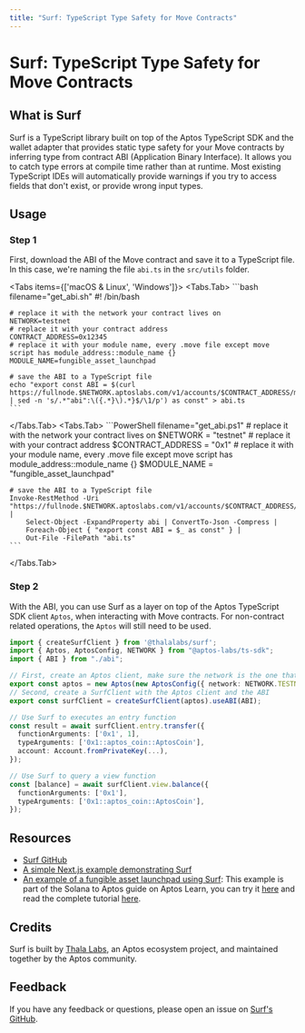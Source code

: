 ```yaml
---
title: "Surf: TypeScript Type Safety for Move Contracts"
---
```




# Surf: TypeScript Type Safety for Move Contracts

## What is Surf

Surf is a TypeScript library built on top of the Aptos TypeScript SDK and the wallet adapter that provides static type safety for your Move contracts by inferring type from contract ABI (Application Binary Interface). It allows you to catch type errors at compile time rather than at runtime. Most existing TypeScript IDEs will automatically provide warnings if you try to access fields that don't exist, or provide wrong input types.

## Usage

<Steps>

### Step 1

First, download the ABI of the Move contract and save it to a TypeScript file. In this case, we're naming the file `abi.ts` in the `src/utils` folder.

<Tabs items={['macOS & Linux', 'Windows']}>
  <Tabs.Tab>
    ```bash filename="get_abi.sh"
    #! /bin/bash

    # replace it with the network your contract lives on
    NETWORK=testnet
    # replace it with your contract address
    CONTRACT_ADDRESS=0x12345
    # replace it with your module name, every .move file except move script has module_address::module_name {}
    MODULE_NAME=fungible_asset_launchpad

    # save the ABI to a TypeScript file
    echo "export const ABI = $(curl https://fullnode.$NETWORK.aptoslabs.com/v1/accounts/$CONTRACT_ADDRESS/module/$MODULE_NAME | sed -n 's/.*"abi":\({.*}\).*}$/\1/p') as const" > abi.ts
    ```
  </Tabs.Tab>
  <Tabs.Tab>
    ```PowerShell filename="get_abi.ps1"
    # replace it with the network your contract lives on
    $NETWORK = "testnet"
    # replace it with your contract address
    $CONTRACT_ADDRESS = "0x1"
    # replace it with your module name, every .move file except move script has module_address::module_name {}
    $MODULE_NAME = "fungible_asset_launchpad"

    # save the ABI to a TypeScript file
    Invoke-RestMethod -Uri "https://fullnode.$NETWORK.aptoslabs.com/v1/accounts/$CONTRACT_ADDRESS/module/$MODULE_NAME" |
        Select-Object -ExpandProperty abi | ConvertTo-Json -Compress |
        Foreach-Object { "export const ABI = $_ as const" } |
        Out-File -FilePath "abi.ts"
    ```
  </Tabs.Tab>
</Tabs>

### Step 2

With the ABI, you can use Surf as a layer on top of the Aptos TypeScript SDK client `Aptos`, when interacting with Move contracts. For non-contract related operations, the `Aptos` will still need to be used.

```ts filename="src/utils/aptos.ts"
import { createSurfClient } from '@thalalabs/surf';
import { Aptos, AptosConfig, NETWORK } from "@aptos-labs/ts-sdk";
import { ABI } from "./abi";

// First, create an Aptos client, make sure the network is the one that contract lives on
export const aptos = new Aptos(new AptosConfig({ network: NETWORK.TESTNET }));
// Second, create a SurfClient with the Aptos client and the ABI
export const surfClient = createSurfClient(aptos).useABI(ABI);

// Use Surf to executes an entry function
const result = await surfClient.entry.transfer({
  functionArguments: ['0x1', 1],
  typeArguments: ['0x1::aptos_coin::AptosCoin'],
  account: Account.fromPrivateKey(...),
});

// Use Surf to query a view function
const [balance] = await surfClient.view.balance({
  functionArguments: ['0x1'],
  typeArguments: ['0x1::aptos_coin::AptosCoin'],
});
```

</Steps>

## Resources

- [Surf GitHub](https://github.com/ThalaLabs/surf)
- [A simple Next.js example demonstrating Surf](https://github.com/ThalaLabs/surf/tree/main/example)
- [An example of a fungible asset launchpad using Surf](https://github.com/aptos-labs/move-by-examples/tree/main/fungible-asset-launchpad): This example is part of the Solana to Aptos guide on Aptos Learn, you can try it [here](https://fungible-asset-launchpad.vercel.app/) and read the complete tutorial [here](https://learn.aptoslabs.com/en/tutorials/aptogotchi-intermediate/fungible-assets?workshop=solana-to-aptos).

## Credits

Surf is built by [Thala Labs](https://thala.fi/), an Aptos ecosystem project, and maintained together by the Aptos community.

## Feedback

If you have any feedback or questions, please open an issue on [Surf's GitHub](https://github.com/ThalaLabs/surf/issues).
